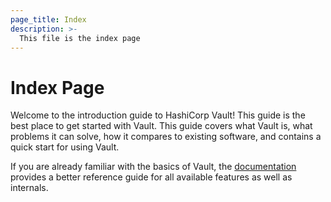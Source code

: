 ```yaml
---
page_title: Index
description: >-
  This file is the index page
---
```


# Index Page

Welcome to the introduction guide to HashiCorp Vault! This guide is the best
place to get started with Vault. This guide covers what Vault is, what problems
it can solve, how it compares to existing software, and contains a quick start
for using Vault.

If you are already familiar with the basics of Vault, the
[documentation](/docs) provides a better reference guide for all
available features as well as internals.
